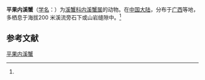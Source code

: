 {{Speciesbox
| name = 平果内溪蟹
| status = 
| status_system = 
| image = 
| genus = Tiwaripotamon
| species = pingguoense
| authority = (Dai et Naiyanetr, 1994)<ref name='id12224'>{{cite web| url =http://www.bioinfo.cn/db05/BjdwSpecies.php?action=view&id=12224| title =平果内溪蟹| work =《中国动物物种编目数据库》| publisher =中国科学院微生物研究所| author =中国科学院动物研究所| accessdate =2009-04-28| deadurl =yes| archiveurl =https://web.archive.org/web/20160305074912/http://www.bioinfo.cn/db05/BjdwSpecies.php?action=view&id=12224| archivedate =2016-03-05}}</ref>
}}

'''平果内溪蟹'''（[[学名|学名]]：{{lang|la|''Tiwaripotamon pingguoense''}}）为[[溪蟹科|溪蟹科]][[内溪蟹属|内溪蟹属]]的动物。在[[中国大陆|中国大陆]]，分布于[[广西|广西]]等地，多栖息于海拔200 米溪流旁石下或山岩缝隙中。<ref name='id12224'/>

== 参考文献 ==
{{reflist}}

{{Wikispecies|Tiwaripotamon pingguoense}}
{{Taxonbar|from=Q14495114}}

[[Category:内溪蟹属|平果内溪蟹]]


{{螃蟹小作品}}